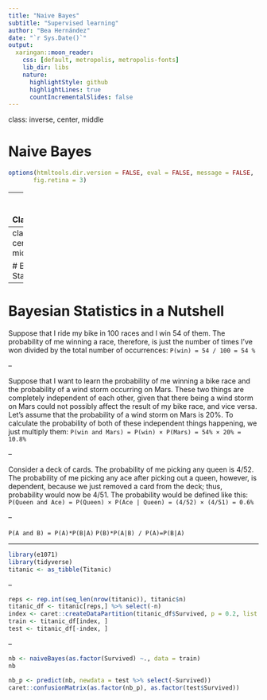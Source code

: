 ```yaml
---
title: "Naive Bayes"
subtitle: "Supervised learning"
author: "Bea Hernández"
date: "`r Sys.Date()`"
output: 
  xaringan::moon_reader:
    css: [default, metropolis, metropolis-fonts]
    lib_dir: libs
    nature:
      highlightStyle: github
      highlightLines: true
      countIncrementalSlides: false
---
```

class: inverse, center, middle

# Naive Bayes

```r
options(htmltools.dir.version = FALSE, eval = FALSE, message = FALSE,
       fig.retina = 3)
```

---
# Naive Bayes Classification

One way to do classification with probabilities is through the use of Bayesian statistics. Although this field can have a rather steep learning curve, essentially we are trying to answer the question, “Based on the features we have, what is the probability that the outcome is class X?” A naive Bayes classifier answers this question with a rather bold assumption: all of the predictors we have are independent of one another.

---
class: inverse, center, middle

# Bayesian Statistics

---
# Bayesian Statistics in a Nutshell

Suppose that I ride my bike in 100 races and I win 54 of them. The probability of me winning a race, therefore, is just the number of times I’ve won divided by the total number of occurrences:
`P(win) = 54 / 100 = 54 %`

--

Suppose that I want to learn the probability of me winning a bike race and the probability of a wind storm occurring on Mars. These two things are completely independent of each other, given that there being a wind storm on Mars could not possibly affect the result of my bike race, and vice versa. Let’s assume that the probability of a wind storm on Mars is 20%. To calculate the probability of both of these independent things happening, we just multiply them:
`P(win and Mars) = P(win) × P(Mars) = 54% × 20% = 10.8%`

--

Consider a deck of cards. The probability of me picking any queen is 4/52. The probability of me picking any ace after picking out a queen, however, is dependent, because we just removed a card from the deck; thus, probability would now be 4/51. The probability would be defined like this:
`P(Queen and Ace) = P(Queen) × P(Ace | Queen) = (4/52) × (4/51) = 0.6%`

--

`P(A and B) = P(A)*P(B|A)`
`P(B)*P(A|B) / P(A)=P(B|A)`

---

```r
library(e1071)
library(tidyverse)
titanic <- as_tibble(Titanic)
```
--

```r
reps <- rep.int(seq_len(nrow(titanic)), titanic$n)
titanic_df <- titanic[reps,] %>% select(-n)
index <- caret::createDataPartition(titanic_df$Survived, p = 0.2, list = F)
train <- titanic_df[index, ]
test <- titanic_df[-index, ]
```

--

```r
nb <- naiveBayes(as.factor(Survived) ~., data = train)
nb
```

```r
nb_p <- predict(nb, newdata = test %>% select(-Survived))
caret::confusionMatrix(as.factor(nb_p), as.factor(test$Survived))
```
